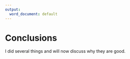 ```yaml
---
output:
  word_document: default
---
```

# Conclusions

I did several things and will now discuss why they are good.
